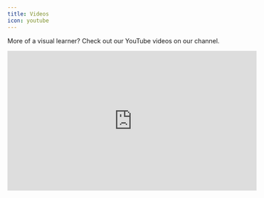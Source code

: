 ```yaml
---
title: Videos
icon: youtube
---
```


More of a visual learner? Check out our YouTube videos on our channel.

<iframe
width="560"
height="315"
src="https://www.youtube.com/watch?v=pkmCn9ymWUg"
title="YouTube video player"
frameBorder="0"
allow="accelerometer; autoplay; clipboard-write; encrypted-media; gyroscope; picture-in-picture; web-share" referrerPolicy="strict-origin-when-cross-origin"
allowFullScreen>
</iframe>

